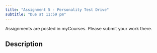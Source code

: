 ```yaml
---
title: "Assignment 5 - Personality Test Drive"
subtitle: "Due at 11:59 pm"
---
```


::: callout-important
Assignments are posted in myCourses. Please submit your work there.
:::

## Description
